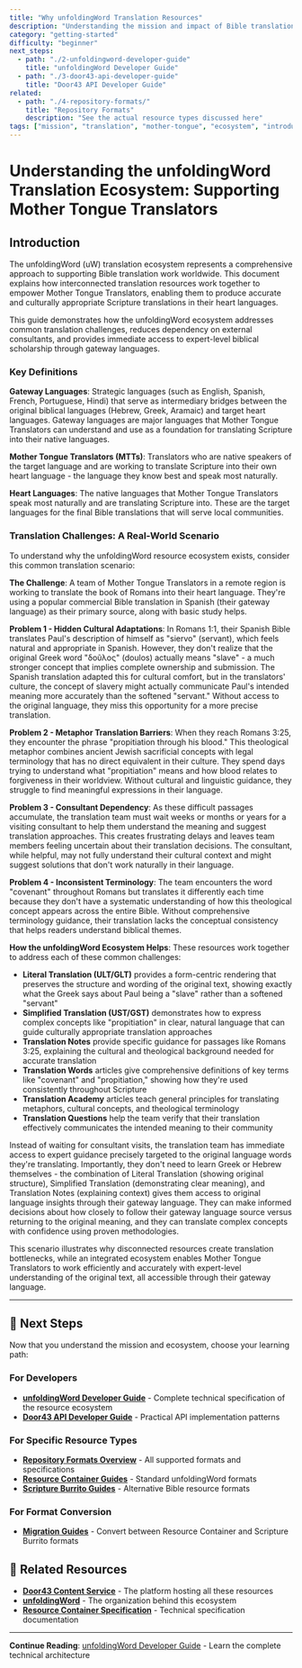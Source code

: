 ```yaml
---
title: "Why unfoldingWord Translation Resources"
description: "Understanding the mission and impact of Bible translation resources for Mother Tongue Translators"
category: "getting-started"
difficulty: "beginner"
next_steps:
  - path: "./2-unfoldingword-developer-guide"
    title: "unfoldingWord Developer Guide"
  - path: "./3-door43-api-developer-guide"
    title: "Door43 API Developer Guide"
related:
  - path: "./4-repository-formats/"
    title: "Repository Formats"
    description: "See the actual resource types discussed here"
tags: ["mission", "translation", "mother-tongue", "ecosystem", "introduction"]
---
```


# Understanding the unfoldingWord Translation Ecosystem: Supporting Mother Tongue Translators

## Introduction

The unfoldingWord (uW) translation ecosystem represents a comprehensive approach to supporting Bible translation work worldwide. This document explains how interconnected translation resources work together to empower Mother Tongue Translators, enabling them to produce accurate and culturally appropriate Scripture translations in their heart languages.

This guide demonstrates how the unfoldingWord ecosystem addresses common translation challenges, reduces dependency on external consultants, and provides immediate access to expert-level biblical scholarship through gateway languages.

### Key Definitions

**Gateway Languages**: Strategic languages (such as English, Spanish, French, Portuguese, Hindi) that serve as intermediary bridges between the original biblical languages (Hebrew, Greek, Aramaic) and target heart languages. Gateway languages are major languages that Mother Tongue Translators can understand and use as a foundation for translating Scripture into their native languages.

**Mother Tongue Translators (MTTs)**: Translators who are native speakers of the target language and are working to translate Scripture into their own heart language - the language they know best and speak most naturally.

**Heart Languages**: The native languages that Mother Tongue Translators speak most naturally and are translating Scripture into. These are the target languages for the final Bible translations that will serve local communities.

### Translation Challenges: A Real-World Scenario

To understand why the unfoldingWord resource ecosystem exists, consider this common translation scenario:

**The Challenge**: A team of Mother Tongue Translators in a remote region is working to translate the book of Romans into their heart language. They're using a popular commercial Bible translation in Spanish (their gateway language) as their primary source, along with basic study helps.

**Problem 1 - Hidden Cultural Adaptations**: In Romans 1:1, their Spanish Bible translates Paul's description of himself as "siervo" (servant), which feels natural and appropriate in Spanish. However, they don't realize that the original Greek word "δοῦλος" (doulos) actually means "slave" - a much stronger concept that implies complete ownership and submission. The Spanish translation adapted this for cultural comfort, but in the translators' culture, the concept of slavery might actually communicate Paul's intended meaning more accurately than the softened "servant." Without access to the original language, they miss this opportunity for a more precise translation.

**Problem 2 - Metaphor Translation Barriers**: When they reach Romans 3:25, they encounter the phrase "propitiation through his blood." This theological metaphor combines ancient Jewish sacrificial concepts with legal terminology that has no direct equivalent in their culture. They spend days trying to understand what "propitiation" means and how blood relates to forgiveness in their worldview. Without cultural and linguistic guidance, they struggle to find meaningful expressions in their language.

**Problem 3 - Consultant Dependency**: As these difficult passages accumulate, the translation team must wait weeks or months or years for a visiting consultant to help them understand the meaning and suggest translation approaches. This creates frustrating delays and leaves team members feeling uncertain about their translation decisions. The consultant, while helpful, may not fully understand their cultural context and might suggest solutions that don't work naturally in their language.

**Problem 4 - Inconsistent Terminology**: The team encounters the word "covenant" throughout Romans but translates it differently each time because they don't have a systematic understanding of how this theological concept appears across the entire Bible. Without comprehensive terminology guidance, their translation lacks the conceptual consistency that helps readers understand biblical themes.

**How the unfoldingWord Ecosystem Helps**: These resources work together to address each of these common challenges:

- **Literal Translation (ULT/GLT)** provides a form-centric rendering that preserves the structure and wording of the original text, showing exactly what the Greek says about Paul being a "slave" rather than a softened "servant"
- **Simplified Translation (UST/GST)** demonstrates how to express complex concepts like "propitiation" in clear, natural language that can guide culturally appropriate translation approaches
- **Translation Notes** provide specific guidance for passages like Romans 3:25, explaining the cultural and theological background needed for accurate translation
- **Translation Words** articles give comprehensive definitions of key terms like "covenant" and "propitiation," showing how they're used consistently throughout Scripture
- **Translation Academy** articles teach general principles for translating metaphors, cultural concepts, and theological terminology
- **Translation Questions** help the team verify that their translation effectively communicates the intended meaning to their community

Instead of waiting for consultant visits, the translation team has immediate access to expert guidance precisely targeted to the original language words they're translating. Importantly, they don't need to learn Greek or Hebrew themselves - the combination of Literal Translation (showing original structure), Simplified Translation (demonstrating clear meaning), and Translation Notes (explaining context) gives them access to original language insights through their gateway language. They can make informed decisions about how closely to follow their gateway language source versus returning to the original meaning, and they can translate complex concepts with confidence using proven methodologies.

This scenario illustrates why disconnected resources create translation bottlenecks, while an integrated ecosystem enables Mother Tongue Translators to work efficiently and accurately with expert-level understanding of the original text, all accessible through their gateway language.

---

## 🚀 **Next Steps**

Now that you understand the mission and ecosystem, choose your learning path:

### **For Developers**
- **[unfoldingWord Developer Guide](./2-unfoldingword-developer-guide)** - Complete technical specification of the resource ecosystem
- **[Door43 API Developer Guide](./3-door43-api-developer-guide)** - Practical API implementation patterns

### **For Specific Resource Types**
- **[Repository Formats Overview](./4-repository-formats/)** - All supported formats and specifications
- **[Resource Container Guides](./4-repository-formats/resource-container/)** - Standard unfoldingWord formats
- **[Scripture Burrito Guides](./4-repository-formats/scripture-burrito/)** - Alternative Bible resource formats

### **For Format Conversion**
- **[Migration Guides](./5-migration/)** - Convert between Resource Container and Scripture Burrito formats

## 🔗 **Related Resources**

- **[Door43 Content Service](https://git.door43.org/)** - The platform hosting all these resources
- **[unfoldingWord](https://unfoldingword.org/)** - The organization behind this ecosystem
- **[Resource Container Specification](https://resource-container.readthedocs.io/)** - Technical specification documentation

---

**Continue Reading**: [unfoldingWord Developer Guide](./2-unfoldingword-developer-guide) - Learn the complete technical architecture